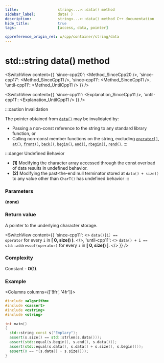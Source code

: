 ```yaml
---
title:					string<...>::data() method
sidebar_label:			data( )
description:			string<...>::data() method C++ documentation
hide_title:				true
tags:					[access, data, pointer]

cppreference_origin_rel: w/cpp/container/string/data
---
```



<!-- data() -->



# std::string data() method

<SwitchView content={{
	'since-cpp20': <Method_SinceCpp20 />,
	'since-cpp17': <Method_SinceCpp11 />,
	'since-cpp11': <Method_SinceCpp11 />,
	'until-cpp11': <Method_UntilCpp11 />
}} />

<SwitchView content={{
	'since-cpp11': <Explanation_SinceCpp11 />,
	'until-cpp11': <Explanation_UntilCpp11 />
}} />

:::caution Invalidation

The pointer obtained from [`data()`](#) may be invalidated by:
 - Passing a non-const reference to the string to any standard library function, or
 - Calling non-const member functions on the string, excluding [`operator[]`](operator_subscript), [`at()`](at), [`front()`](front), [`back()`](back), [`begin()`](begin), [`end()`](end), [`rbegin()`](rbegin), [`rend()`](rend).
:::

:::danger Undefined Behavior
- **(1)** Modifying the character array accessed through the const overload of data results in <Tooltip title={Term_UndefinedBehaviour}>undefined behavior</Tooltip>.
- **(2)** Modifying the past-the-end null terminator stored at `data() + size()` to any value other than `CharT()` has <Tooltip title={Term_UndefinedBehaviour}>undefined behavior</Tooltip>
:::

### Parameters

**(none)**

### Return value

A pointer to the underlying character storage.


<SwitchView content={{
	'since-cpp11': <>
		<code>data()[i] == operator[](i)</code> for every <code>i</code> in <b>[ 0, size() )</b>.
	</>,
	'until-cpp11': <>
		<code>data() + i == std::addressof(operator[](i))</code> for every <code>i</code> in <b>[ 0, size() ]</b>.
	</>
}} />

### Complexity

Constant - **O(1)**.

### Example

<Columns columns={['8fr', '4fr']}>
<div>

```cpp title='Main.cpp' showLineNumbers
#include <algorithm>
#include <cassert>
#include <cstring>
#include <string>
 
int main()
{
  std::string const s("Emplary");
  assert(s.size() == std::strlen(s.data()));
  assert(std::equal(s.begin(), s.end(), s.data()));
  assert(std::equal(s.data(), s.data() + s.size(), s.begin()));
  assert(0 == *(s.data() + s.size()));
}
```

</div>
<div>

```plaintext title="Output"
```

</div>
</Columns>
